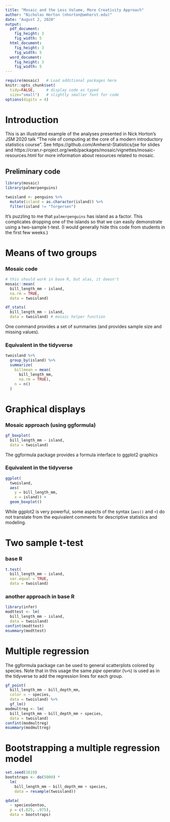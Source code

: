 ```yaml
---
title: "Mosaic and the Less Volume, More Creativity Approach"
author: "Nicholas Horton (nhorton@amherst.edu)"
date: "August 2, 2020"
output: 
  pdf_document:
    fig_height: 3
    fig_width: 5
  html_document:
    fig_height: 3
    fig_width: 5
  word_document:
    fig_height: 3
    fig_width: 5
---
```


```r
require(mosaic)   # Load additional packages here 
knitr::opts_chunk$set(
  tidy=FALSE,     # display code as typed
  size="small")   # slightly smaller font for code
options(digits = 4)
```

# Introduction

This is an illustrated example of the analyses presented in Nick Horton's JSM 2020 talk "The role of computing at the core of a modern introductory statistics course".  See https://github.com/Amherst-Statistics/jse for slides and https://cran.r-project.org/web/packages/mosaic/vignettes/mosaic-resources.html for more information about resources related to mosaic.


## Preliminary code
```r
library(mosaic)
library(palmerpenguins)

twoisland <- penguins %>%
  mutate(island = as.character(island)) %>%
  filter(island != "Torgersen")
```

It's puzzling to me that `palmerpenguins` has island as a factor.  This complicates dropping one of the islands so that we can easily demonstrate using a two-sample t-test.  (I would generally hide this code from students in the first few weeks.)

# Means of two groups

### Mosaic code

```r
# this should work in base R, but alas, it doesn't
mosaic::mean(
  bill_length_mm ~ island, 
  na.rm = TRUE, 
  data = twoisland)

df_stats(
  bill_length_mm ~ island, 
  data = twoisland) # mosaic helper function
```

One command provides a set of summaries (and provides sample size and missing values).

### Equivalent in the tidyverse

```r
twoisland %>%
  group_by(island) %>%
  summarize(
    billmean = mean(
      bill_length_mm, 
      na.rm = TRUE), 
    n = n()
  )
```

# Graphical displays

### Mosaic approach (using ggformula)

```r
gf_boxplot(
  bill_length_mm ~ island, 
  data = twoisland)
```

The ggformula package provides a formula interface to ggplot2 graphics

### Equivalent in the tidyverse

```r
ggplot(
  twoisland, 
  aes(
    y = bill_length_mm, 
    x = island)) +
  geom_boxplot()
```

While ggplot2 is very powerful, some aspects of the syntax (`aes()` and `+`) do not translate from the equivalent comments for descriptive statistics and modeling.

\clearpage

# Two sample t-test 

### base R
```r
t.test(
  bill_length_mm ~ island, 
  var.equal = TRUE, 
  data = twoisland)
```

\clearpage

### another approach in base R

```r
library(infer)
modttest <- lm(
  bill_length_mm ~ island, 
  data = twoisland)
confint(modttest)
msummary(modttest)

```

# Multiple regression

The ggformula package can be used to general scatterplots colored by species.  Note that in this usage the same *pipe* operator (`%>%`) is used as in the tidyverse to add the regression lines for each group.

```r
gf_point(
  bill_length_mm ~ bill_depth_mm, 
  color = ~ species, 
  data = twoisland) %>%
  gf_lm()
modmultreg <- lm(
  bill_length_mm ~ bill_depth_mm + species, 
  data = twoisland)
confint(modmultreg)
msummary(modmultreg)

```

\clearpage

# Bootstrapping a multiple regression model


```r
set.seed(1619)
bootstraps <- do(5000) * 
  lm(
    bill_length_mm ~ bill_depth_mm + species, 
    data = resample(twoisland))
```

```r
qdata(
  ~ speciesGentoo, 
  p = c(.025, .975), 
  data = bootstraps)
```





